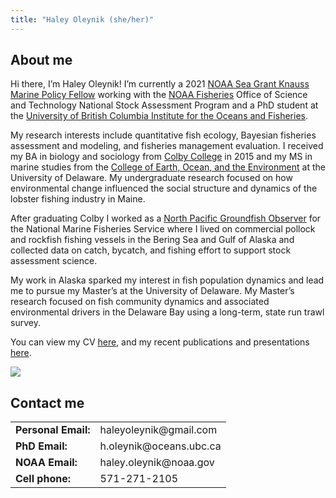 ```yaml
---
title: "Haley Oleynik (she/her)"
---
```

## About me 

Hi there, I'm Haley Oleynik! I'm currently a 2021 [NOAA Sea Grant Knauss Marine Policy Fellow](https://seagrant.noaa.gov/Knauss-Fellowship-Program) working with the [NOAA Fisheries](https://www.fisheries.noaa.gov/) Office of Science and Technology National Stock Assessment Program and a PhD student at the [University of British Columbia Institute for the Oceans and Fisheries](https://oceans.ubc.ca/).

My research interests include quantitative fish ecology, Bayesian fisheries assessment and modeling, and fisheries management evaluation. I received my BA in biology and sociology from [Colby College](https://www.colby.edu/) in 2015 and my MS in marine studies from the [College of Earth, Ocean, and the Environment](https://www.udel.edu/academics/colleges/ceoe/) at the University of Delaware. My undergraduate research focused on how environmental change influenced the social structure and dynamics of the lobster fishing industry in Maine. 

After graduating Colby I worked as a [North Pacific Groundfish Observer](https://www.fisheries.noaa.gov/alaska/fisheries-observers/north-pacific-observer-program) for the National Marine Fisheries Service where I lived on commercial pollock and rockfish fishing vessels in the Bering Sea and Gulf of Alaska and collected data on catch, bycatch, and fishing effort to support stock assessment science. 

My work in Alaska sparked my interest in fish population dynamics and lead me to pursue my Master's at the University of Delaware. My Master's research focused on fish community dynamics and associated environmental drivers in the Delaware Bay using a long-term, state run trawl survey.

You can view my CV [here](https://haleyoleynik-noaa.github.io/HaleyOleynik/collaborate.html), and my recent publications and presentations [here](https://haleyoleynik-noaa.github.io/HaleyOleynik/Publications.html).

[![](./images/Roberts2016_Fig5.jpg)](https://marvel-b1-cdn.bc0a.com/f00000000164722/www.udel.edu/content/udel/en/udaily/2021/january/knauss-fellowship-placements-2021-marine-policy-experience/_jcr_content/udaily_Image.img.jpg/1610480513679.jpg)

## Contact me 
|  |  | 
| ------------ | -------------- | 
| **Personal Email:** | haleyoleynik@gmail.com | 
| **PhD Email:** | h.oleynik@oceans.ubc.ca |
| **NOAA Email:** | haley.oleynik@noaa.gov |
| **Cell phone:** | 571-271-2105 | 

